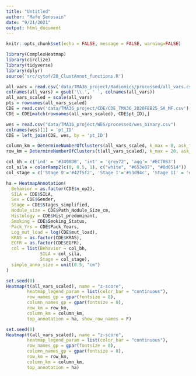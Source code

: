 ```yaml
---
title: "Untitled"
author: "Mafe Senosain"
date: "9/21/2021"
output: html_document
---
```


```r
knitr::opts_chunk$set(echo = FALSE, message = FALSE, warning=FALSE)
```

```r
library(ComplexHeatmap)
library(circlize)
library(tidyverse)
library(dplyr)
source('src/cytof/20_ClustAnnot_functions.R')
```

```r
all_vars = read.csv('data/TMA36_project/Radiomics/processed/all_vars.csv', row.names = 1)
colnames(all_vars) = gsub('\\.', ' ', colnames(all_vars))
all_vars_scaled = scale(all_vars)
pts = rownames(all_vars_scaled)
CDE = read.csv('data/TMA36_project/CDE/CDE_TMA36_2020FEB25_SA_MF.csv')
CDE = CDE[match(rownames(all_vars_scaled), CDE$pt_ID),]
```

```r
wes = read.csv("data/TMA36_project/WES/processed/wes_binary.csv")
colnames(wes)[1] = 'pt_ID'
CDE = left_join(CDE, wes, by = 'pt_ID')
```


```r
column_km = DetermineNumberOfClusters(all_vars_scaled, k_max = 8, ask_ft = F, arcsn_tr = F)
row_km = DetermineNumberOfClusters(t(all_vars_scaled), k_max = 20, ask_ft = F, arcsn_tr = F)
```

```r
col_bh = c('ind' = '#3498DB', 'int' = 'grey72', 'agg'= '#EC7063')
col_sila = colorRamp2(c(0, 0.5, 1), c("white", "#653e87", "#0d0514"))
col_stage = c('Stage 0'='#42f5f2', 'Stage I'='#53d94c', 'Stage II' = '#e8a62c', 'Stage III' = '#e85e2c')

ha = HeatmapAnnotation(
  Behavior = as.factor(CDE$n_op2),
  SILA = CDE$SILA,
  Sex = CDE$Gender,
  Stage = CDE$Stages_simplified,
  Nodule_size = CDE$Path_Nodule_Size_cm,
  Histology = CDE$Hist_predominant,
  Smoking = CDE$Smoking_Status,
  Pack_Yrs = CDE$Pack_Years,
  Log_mut_load = log(CDE$mut_load),
  KRAS = as.factor(CDE$KRAS),
  EGFR = as.factor(CDE$EGFR),
  col = list(Behavior = col_bh, 
             SILA = col_sila,
             Stage = col_stage),
  simple_anno_size = unit(0.5, "cm")
)

```

```r
set.seed(0)
Heatmap(t(all_vars_scaled), name = "z-score",
        heatmap_legend_param = list(color_bar = "continuous"), 
        row_names_gp = gpar(fontsize = 8),
        column_names_gp = gpar(fontsize = 8),
        row_km = row_km,
        column_km = column_km,
        top_annotation = ha, show_row_names = F)

```

```r
set.seed(0)
Heatmap(t(all_vars_scaled), name = "z-score",
        heatmap_legend_param = list(color_bar = "continuous"), 
        row_names_gp = gpar(fontsize = 8),
        column_names_gp = gpar(fontsize = 8),
        row_km = row_km,
        column_km = column_km,
        top_annotation = ha)

```

